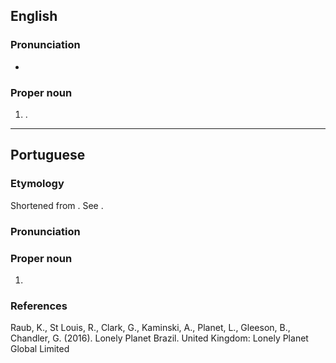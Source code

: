 {{also|fortaleza}}
==English==

===Pronunciation===
* {{IPA|en|/fɔɹtəˈleɪzə/}}

===Proper noun===
{{en-proper noun}}

# {{place|en|municipality/state capital|s/Ceará|c/Brazil}}.

----

==Portuguese==

===Etymology===
Shortened from {{m|pt|Fortaleza}} {{m|pt|da}} {{m|pt|Nossa}} {{m|pt|Senhora}} {{m|pt|de}} {{m|pt|Assunção|t=Fort of Our Lady of the Assumption}}. See {{m|pt|fortaleza|t=fortress}}.

===Pronunciation===
{{pt-IPA|Fortalêza}}

===Proper noun===
{{pt-proper noun|f}}

# {{place|pt|municipality/state capital|s/Ceará|c/Brazil|t=Fortaleza}}

===References===
Raub, K., St Louis, R., Clark, G., Kaminski, A., Planet, L., Gleeson, B., Chandler, G. (2016). Lonely Planet Brazil. United Kingdom: Lonely Planet Global Limited